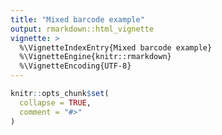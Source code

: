 ```yaml
---
title: "Mixed barcode example"
output: rmarkdown::html_vignette
vignette: >
  %\VignetteIndexEntry{Mixed barcode example}
  %\VignetteEngine{knitr::rmarkdown}
  %\VignetteEncoding{UTF-8}
---
```


```r
knitr::opts_chunk$set(
  collapse = TRUE,
  comment = "#>"
)
```

